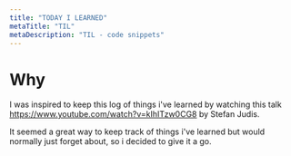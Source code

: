```yaml
---
title: "TODAY I LEARNED"
metaTitle: "TIL"
metaDescription: "TIL - code snippets"
---
```


# Why

I was inspired to keep this log of things i've learned by watching this talk https://www.youtube.com/watch?v=kIhITzw0CG8 by Stefan Judis.

It seemed a great way to keep track of things i've learned but would normally just forget about, so i decided to give it a go.
